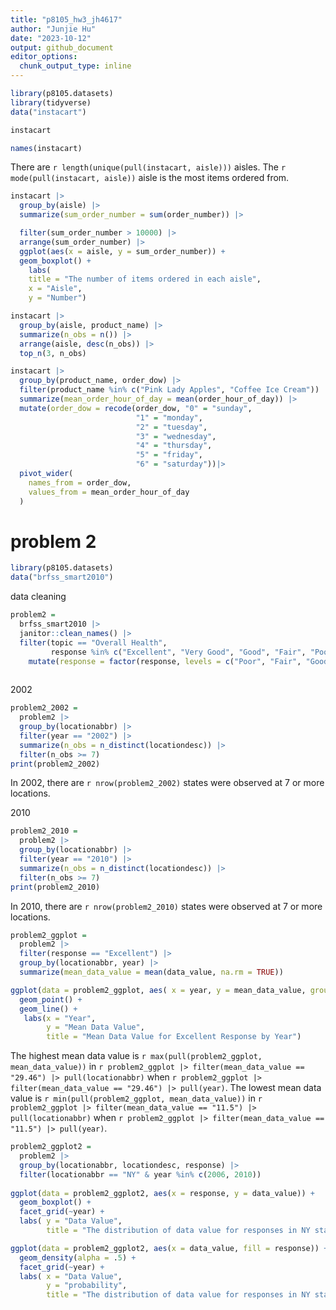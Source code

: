 ```yaml
---
title: "p8105_hw3_jh4617"
author: "Junjie Hu"
date: "2023-10-12"
output: github_document
editor_options: 
  chunk_output_type: inline
---
```


```r
library(p8105.datasets)
library(tidyverse)
data("instacart")
```

```r
instacart

names(instacart)
```

There are `r length(unique(pull(instacart, aisle)))` aisles. The `r mode(pull(instacart, aisle))` aisle is the most items ordered from.

```r
instacart |>
  group_by(aisle) |>
  summarize(sum_order_number = sum(order_number)) |>

  filter(sum_order_number > 10000) |>
  arrange(sum_order_number) |>
  ggplot(aes(x = aisle, y = sum_order_number)) +
  geom_boxplot() +
    labs(
    title = "The number of items ordered in each aisle",
    x = "Aisle",
    y = "Number") 
```

```r
instacart |>
  group_by(aisle, product_name) |>
  summarize(n_obs = n()) |>
  arrange(aisle, desc(n_obs)) |>
  top_n(3, n_obs)
```

```r
instacart |>
  group_by(product_name, order_dow) |>
  filter(product_name %in% c("Pink Lady Apples", "Coffee Ice Cream")) |>
  summarize(mean_order_hour_of_day = mean(order_hour_of_day)) |>
  mutate(order_dow = recode(order_dow, "0" = "sunday",
                            "1" = "monday",
                            "2" = "tuesday",
                            "3" = "wednesday",
                            "4" = "thursday",
                            "5" = "friday",
                            "6" = "saturday"))|>
  pivot_wider(
    names_from = order_dow,
    values_from = mean_order_hour_of_day
  )
```

# problem 2

```r
library(p8105.datasets)
data("brfss_smart2010")

```

data cleaning
```r
problem2 = 
  brfss_smart2010 |> 
  janitor::clean_names() |>
  filter(topic == "Overall Health",
         response %in% c("Excellent", "Very Good", "Good", "Fair", "Poor")) |>
    mutate(response = factor(response, levels = c("Poor", "Fair", "Good", "Very Good", "Excellent")))
  
```


2002
```r
problem2_2002 =
  problem2 |>
  group_by(locationabbr) |>
  filter(year == "2002") |>
  summarize(n_obs = n_distinct(locationdesc)) |>
  filter(n_obs >= 7)
print(problem2_2002)
```
In 2002, there are `r nrow(problem2_2002)` states were observed at 7 or more locations.


2010
```r
problem2_2010 =
  problem2 |>
  group_by(locationabbr) |>
  filter(year == "2010") |>
  summarize(n_obs = n_distinct(locationdesc)) |>
  filter(n_obs >= 7)
print(problem2_2010)
```
In 2010, there are `r nrow(problem2_2010)` states were observed at 7 or more locations. 


```r
problem2_ggplot = 
  problem2 |>
  filter(response == "Excellent") |> 
  group_by(locationabbr, year) |>
  summarize(mean_data_value = mean(data_value, na.rm = TRUE)) 

ggplot(data = problem2_ggplot, aes( x = year, y = mean_data_value, group = locationabbr, color = locationabbr)) +
  geom_point() +
  geom_line() +
   labs(x = "Year", 
        y = "Mean Data Value", 
        title = "Mean Data Value for Excellent Response by Year")
```
The highest mean data value is `r max(pull(problem2_ggplot, mean_data_value))` in `r problem2_ggplot |> filter(mean_data_value == "29.46") |> pull(locationabbr)` when `r problem2_ggplot |> filter(mean_data_value == "29.46") |> pull(year)`. The lowest mean data value is `r min(pull(problem2_ggplot, mean_data_value))` in `r problem2_ggplot |> filter(mean_data_value == "11.5") |> pull(locationabbr)` when `r problem2_ggplot |> filter(mean_data_value == "11.5") |> pull(year)`.

```r
problem2_ggplot2 = 
  problem2 |>
  group_by(locationabbr, locationdesc, response) |>
  filter(locationabbr == "NY" & year %in% c(2006, 2010)) 
  
ggplot(data = problem2_ggplot2, aes(x = response, y = data_value)) +
  geom_boxplot() +
  facet_grid(~year) + 
  labs( y = "Data Value", 
        title = "The distribution of data value for responses in NY state")

ggplot(data = problem2_ggplot2, aes(x = data_value, fill = response)) +
  geom_density(alpha = .5) +
  facet_grid(~year) + 
  labs( x = "Data Value", 
        y = "probability",
        title = "The distribution of data value for responses in NY state")
```


